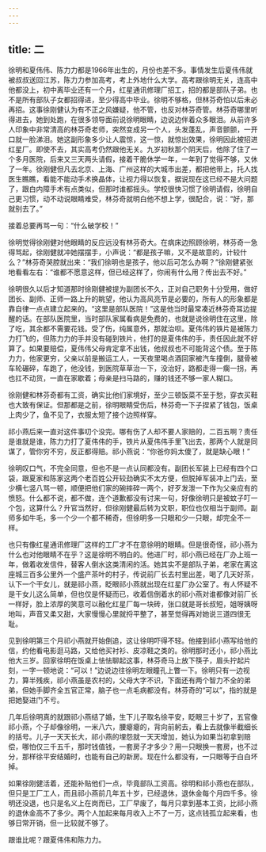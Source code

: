 ```yaml
---
---
---
```

title: 二
---



徐明和夏伟伟、陈力力都是1966年出生的，月份也差不多。事情发生后夏伟伟就被叔叔送回江苏，陈力力参加高考，考上外地什么大学。高考跟徐明无关，连高中他都没上，初中离毕业还有一个月，红星通讯修理厂招工，招的都是部队子弟。也不是所有部队子女都招得进，至少得高中毕业。徐明不够格，但林芬奇怕以后未必再招。这事徐刚健认为有不正之风嫌疑，他不管，也反对林芬奇管。林芬奇哪里听得进去，她到处跑，在很多领导面前说徐明眼睛，边说边伴着众多眼泪。从前许多人印象中非常清高的林芬奇老师，突然变成另一个人，头发蓬乱，声音颤颤，一开口就一脸涕泪。她这副形象多少让人震惊，这一惊，就惊出效果，徐明因此被招进红星厂。即使不去，其实高考仍然跟他无关。九岁初秋那个阴天后，他除了住了一个多月医院，后来又三天两头请假，接着干脆休学一年，一年到了觉得不够，又休了一年。徐刚健但凡去北京、上海、广州这样的大城市出差，都把他带上，托人找医生瞧瞧，看能不能动手术换晶体，让视力得以恢复。据说现在这已经不是大问题了，跟白内障手术有点类似，但那时谁都摇头。学校很快习惯了徐明请假，徐明自己更习惯，动不动说眼睛难受，林芬奇就明白他不想上学，很配合，说：“好，那就别去了。”

接着总要再骂一句：“什么破学校！”

徐明觉得徐刚健对他眼睛的反应远没有林芬奇大。在病床边照顾徐明，林芬奇一急得骂起，徐刚健就冲她摆摆手，小声说：“都是孩子嘛，又不是故意的，计较什么？”林芬奇哭腔就出来：“我们徐明也是孩子，他以后可怎么办啊？”徐刚健紧张地看看左右：“谁都不愿意这样，但已经这样了，你闹有什么用？传出去不好。”

徐明很久以后才知道那时徐刚健被提为副团长不久，正对自己职务十分受用，做好团长、副师、正师一路上升的眺望，他认为高风亮节是必要的，所有人的形象都是靠自律一点点建立起来的。“这里是部队医院！”这是他当时最常凑近林芬奇耳边提醒的话。在部队医院里，当时部队家属看病是免费的，也就是说徐明住在这里，除了吃，其余都不需要花钱。受了伤，纯属意外，那就治呗。夏伟伟的铁片是被陈力力打飞的，但陈力力的手并没有碰到铁片，他打的是夏伟伟的手，责任因此就不好算了。如果要赔偿，夏伟伟父母肯定拿不出钱，他叔叔也不可能背这个债。至于陈力力，他家更穷，父亲以前是搬运工人，一天夜里喝点酒回家被汽车撞倒，腿骨被车轮碾碎，车跑了，他没钱，到医院草草治一下，没治好，路都走得一瘸一拐，再也扛不动货，一直在家歇着；母亲是扫马路的，赚的钱还不够一家人糊口。

徐刚健和林芬奇都有工资，确实比他们家境好，至少三顿饭菜不至于愁，穿衣买鞋也大致有保证。但那都是之前，徐明眼睛受伤后，林芬奇一下子捏紧了钱包，饭桌上肉少了，鱼不见了，衣服太短了接个边照样穿。

祁小燕后来一直对这件事叨个没完。哪有伤了人却不要人家赔的，二百五啊？责任是谁就是谁，陈力力打了夏伟伟的手，铁片从夏伟伟手里飞出去，那两个人就是同谋了，管你穷不穷，反正都得赔。祁小燕说：“你爸你妈太傻了，就是缺心眼！”

徐明叹口气，不完全同意，但也不是一点认同都没有。副团长军装上已经有四个口袋，跟夏家和陈家这两个老百姓公开较劲确实不太方便，但脱掉军装冲上门去，至少横七竖八骂一顿，顺便把他们家的碗摔碎一两个，好歹发泄一下作为父亲应有的愤怒。什么都不说，都不做，连个道歉都没有讨来一句，好像徐明只是被蚊子叮一个包，这算什么？升官当然好，但徐刚健最后转为文职，职位也仅相当于副师。副师多如牛毛，多一个少一个都不稀奇，但徐明多一只眼和少一只眼，却完全不一样。

也只有像红星通讯修理厂这样的工厂才不在意徐明的眼睛。但是很奇怪，祁小燕为什么也对他眼睛不在乎？这是徐明不明白的。他进厂时，祁小燕已经在厂办上班一年，做着收发信件，替客人倒水这类清闲的活。她其实不是部队子弟，老家在离这座城三百多公里外一个盛产茶叶的村子，传说前厂长去村里出差，喝了几天好茶，认下一个干女儿，就是祁小燕，眨眼祁小燕就出现在红星厂办公室了。有人怀疑不是干女儿这么简单，但也仅是怀疑而已，收着信倒着水的祁小燕对谁都像对前厂长一样好，脸上浓厚的笑意可以融化红星厂每一块砖，张口就是哥长叔短，姐呀姨呀地叫，声音又柔又甜，大家慢慢心里就捋平整了，甚至觉得再对她说三道四很无耻。

见到徐明第三个月祁小燕就开始倒追，这让徐明吓得不轻。他接到祁小燕写给他的信，约他看电影逛马路，又给他买衬衫、皮凉鞋之类的。徐明那时还小，祁小燕比他大三岁。回家徐明在饭桌上怯怯聊起这事，林芬奇马上放下筷子，眉头拧起片刻，一字一顿地说：“可以！”边说边往徐明左眼瞳孔上瞥一下。徐明只有一边视力，算半残疾，祁小燕虽是农村的，父母大字不识，下面还有两个智力不全的弟弟，但她手脚齐全五官正常，脑子也一点毛病都没有。林芬奇的“可以”，指的就是把她娶进门不亏。

几年后徐明真的就跟祁小燕结了婚，生下儿子取名徐平安，眨眼三十岁了，五官像祁小燕，个子却像徐明，一米八六，腰瘪瘪的，背向前躬去，看上去就像半截细长的括号。儿子一天天长大，祁小燕的埋怨就一天天增加，她认为如果当初拿到赔偿，哪怕仅三千五千，那时钱值钱，一套房子才多少？用一只眼换一套房，也不过分，那样徐平安结婚时，也能有自己的新房。现在什么都没有，一只眼等于白白坏掉。

如果徐刚健活着，还能补贴他们一点，毕竟部队工资高。徐明和祁小燕也在部队，但只是工厂工人，而且祁小燕前几年五十岁，已经退休，退休金每个月四千多。徐明还没退，也只是名义上在岗而已，工厂早废了，每月只拿到基本工资，比祁小燕的退休金高不了多少。两个人加起来每月收入上不了一万，这点钱孤立起来看，也够日常开销，但一比较就不够了。

跟谁比呢？跟夏伟伟和陈力力。
